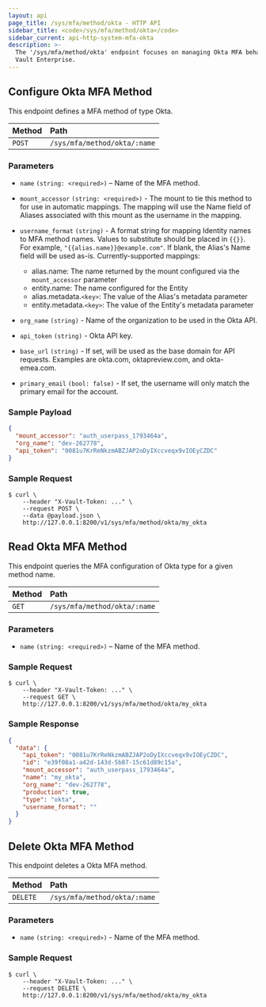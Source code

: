 ```yaml
---
layout: api
page_title: /sys/mfa/method/okta - HTTP API
sidebar_title: <code>/sys/mfa/method/okta</code>
sidebar_current: api-http-system-mfa-okta
description: >-
  The '/sys/mfa/method/okta' endpoint focuses on managing Okta MFA behaviors in
  Vault Enterprise.
---
```


## Configure Okta MFA Method

This endpoint defines a MFA method of type Okta.

| Method | Path                         |
| :----- | :--------------------------- |
| `POST` | `/sys/mfa/method/okta/:name` |

### Parameters

- `name` `(string: <required>)` – Name of the MFA method.

- `mount_accessor` `(string: <required>)` - The mount to tie this method to for use in automatic mappings. The mapping will use the Name field of Aliases associated with this mount as the username in the mapping.

- `username_format` `(string)` - A format string for mapping Identity names to MFA method names. Values to substitute should be placed in `{{}}`. For example, `"{{alias.name}}@example.com"`. If blank, the Alias's Name field will be used as-is. Currently-supported mappings:

  - alias.name: The name returned by the mount configured via the `mount_accessor` parameter
  - entity.name: The name configured for the Entity
  - alias.metadata.`<key>`: The value of the Alias's metadata parameter
  - entity.metadata.`<key>`: The value of the Entity's metadata parameter

- `org_name` `(string)` - Name of the organization to be used in the Okta API.

- `api_token` `(string)` - Okta API key.

- `base_url` `(string)` - If set, will be used as the base domain for API requests. Examples are okta.com, oktapreview.com, and okta-emea.com.

- `primary_email` `(bool: false)` - If set, the username will only match the primary email for the account.

### Sample Payload

```json
{
  "mount_accessor": "auth_userpass_1793464a",
  "org_name": "dev-262778",
  "api_token": "0081u7KrReNkzmABZJAP2oDyIXccveqx9vIOEyCZDC"
}
```

### Sample Request

```
$ curl \
    --header "X-Vault-Token: ..." \
    --request POST \
    --data @payload.json \
    http://127.0.0.1:8200/v1/sys/mfa/method/okta/my_okta
```

## Read Okta MFA Method

This endpoint queries the MFA configuration of Okta type for a given method
name.

| Method | Path                         |
| :----- | :--------------------------- |
| `GET`  | `/sys/mfa/method/okta/:name` |

### Parameters

- `name` `(string: <required>)` – Name of the MFA method.

### Sample Request

```
$ curl \
    --header "X-Vault-Token: ..." \
    --request GET \
    http://127.0.0.1:8200/v1/sys/mfa/method/okta/my_okta

```

### Sample Response

```json
{
  "data": {
    "api_token": "0081u7KrReNkzmABZJAP2oDyIXccveqx9vIOEyCZDC",
    "id": "e39f08a1-a42d-143d-5b87-15c61d89c15a",
    "mount_accessor": "auth_userpass_1793464a",
    "name": "my_okta",
    "org_name": "dev-262778",
    "production": true,
    "type": "okta",
    "username_format": ""
  }
}
```

## Delete Okta MFA Method

This endpoint deletes a Okta MFA method.

| Method   | Path                         |
| :------- | :--------------------------- |
| `DELETE` | `/sys/mfa/method/okta/:name` |

### Parameters

- `name` `(string: <required>)` - Name of the MFA method.

### Sample Request

```
$ curl \
    --header "X-Vault-Token: ..." \
    --request DELETE \
    http://127.0.0.1:8200/v1/sys/mfa/method/okta/my_okta

```
